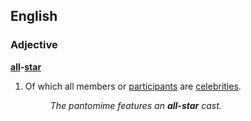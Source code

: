 ==English==
===Adjective===
'''[[all]]-[[star]]'''

#Of which all members or [[participant]]s are [[celebrity|celebrities]].
#:''The pantomime features an '''all-star''' cast.''